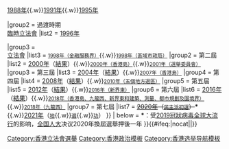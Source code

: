 {{Navbox
|name = 香港立法會選舉
|title = 香港立法局／立法會選舉
|image = [[File:LegCo Pictogram.svg|120px]]

|group1 = {{nowrap|{{flagicon|英屬香港}} [[英屬香港|英治時期]]}}<br>[[香港立法局|立法局]]
|list1 = [[1985年香港立法局選舉|1985年]]{{.w}}[[1988年香港立法局選舉|1988年]]{{.w}}[[1991年香港立法局選舉|1991年]]{{.w}}[[1995年香港立法局選舉|1995年]]

|group2 = 過渡時期<br>[[臨時立法會]]
|list2 = [[1996年香港臨時立法會選舉|1996年]]

|group3 = {{nowrap|{{flagicon|HKG}} [[香港|特區時期]]}}<br>[[香港立法會|立法會]]
|list3 = {{Navbox subgroup
|group1 = 第一屆
|list1 =  [[1998年香港立法會選舉|1998年]]（[[1998年香港立法會選舉結果|結果]]）{{.w}}<small>[[1998年香港立法會金融服務界功能界別補選|1998年（金融服務界）]]</small>{{.w}}<small>[[1998年香港立法會區域市政局功能界別補選|1998年（區域市政局）]]</small>
|group2 = 第二屆
|list2  = [[2000年香港立法會選舉|2000年]]（[[2000年香港立法會選舉結果|結果]]）{{.w}}<small>[[2000年香港立法會香港島地方選區補選|2000年（香港島）]]</small>{{.w}}<small>[[2001年香港立法會選舉委員會補選|2001年（選舉委員會）]]</small>
|group3 = 第三屆
|list3  = [[2004年香港立法會選舉|2004年]]（[[2004年香港立法會選舉結果|結果]]）{{.w}}<small>[[2007年香港立法會香港島地方選區補選|2007年（香港島）]]</small>
|group4 = 第四屆
|list4  = [[2008年香港立法會選舉|2008年]]（[[2008年香港立法會選舉結果|結果]]）{{.w}}<small>[[2010年香港立法會地方選區補選|2010年（五個地方選區）]]</small>
|group5 = 第五屆
|list5  = [[2012年香港立法會選舉|2012年]]（[[2012年香港立法會選舉結果|結果]]）{{.w}}<small>[[2016年香港立法會新界東地方選區補選|2016年（新界東）]]</small>
|group6 = 第六屆
|list6  = [[2016年香港立法會選舉|2016年]]（[[2016年香港立法會選舉結果|結果]]）{{.w}}<small>[[2018年3月香港立法會補選|2018年（香港島、九龍西、新界東和建築、測量、都市規劃及園境界）]]</small>{{.w}}<small>[[2018年11月香港立法會九龍西地方選區補選|2018年（九龍西）]]</small>
|group7 = 第七屆
|list7  = <s>[[2020年香港立法會選舉|2020年]]（<small>[[2020年香港立法會選舉民主派初選|民主派初選]]</small>）</s>'''*'''{{.w}}[[2021年香港立法會選舉|2021年]]（<small>[[2021年香港立法會選舉地方選區選舉|地]]</small>{{.w}}<small>[[2021年香港立法會選舉選舉委員會界別選舉|選]]</small>{{.w}}<small>[[2021年香港立法會選舉功能界別選舉|功]]</small>）<!--{{.w}}<small>[[2022年香港立法會選舉委員會補選|2022年（選舉委員會）]]</small>-->
}}
| below = '''*'''：受[[2019冠状病毒病疫情|2019冠狀病毒全球大流行]]的影响，[[全国人民代表大会|全国人大]]决议2020年換屆選舉押後一年
}}<includeonly>{{#ifeq:{{{1}}}|nocat||[[Category:香港立法會選舉]]}}</includeonly><noinclude>[[Category:香港政治模板]][[Category:香港选举导航模板]]</noinclude>